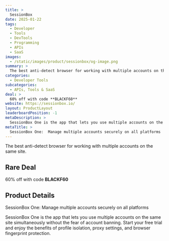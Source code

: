 ```yaml
---
title: >
  SessionBox
date: 2025-01-22
tags:
  - Developer
  - Tools
  - DevTools
  - Programming
  - APIs
  - SaaS
images:
  - /static/images/product/sessionbox/og-image.png
summary: >
  The best anti-detect browser for working with multiple accounts on the same site.
categories:
  - Developer Tools
subcategories:
  - APIs, Tools & SaaS
deal: >
  60% off with code **BLACKF60**
website: https://sessionbox.io/
layout: ProductLayout
leaderboardPosition: -1
metaDescription: >
  SessionBox One is the app that lets you use multiple accounts on the same site simultaneously without the fear of account banning. Start your free trial and enjoy the benefits of profile isolation, proxy settings, and browser fingerprint protection.
metaTitle: >
  SessionBox One:  Manage multiple accounts securely on all platforms
---
```

The best anti-detect browser for working with multiple accounts on the same site.

## Rare Deal

60% off with code **BLACKF60**

## Product Details

SessionBox One:  Manage multiple accounts securely on all platforms

SessionBox One is the app that lets you use multiple accounts on the same site simultaneously without the fear of account banning. Start your free trial and enjoy the benefits of profile isolation, proxy settings, and browser fingerprint protection.
